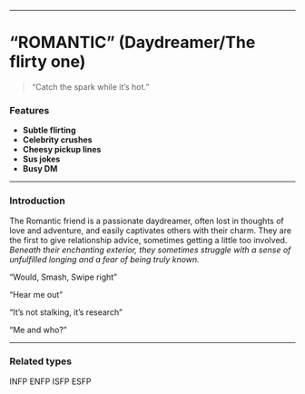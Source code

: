 ___

# “ROMANTIC” (Daydreamer/The flirty one)

> “Catch the spark while it’s hot.”

### Features

- **Subtle flirting**
- **Celebrity crushes**
- **Cheesy pickup lines**
- **Sus jokes**
- **Busy DM**

___

### Introduction

The Romantic friend is a passionate daydreamer, often lost in thoughts of love and adventure, and easily captivates others with their charm. They are the first to give relationship advice, sometimes getting a little too involved. *Beneath their enchanting exterior, they sometimes struggle with a sense of unfulfilled longing and a fear of being truly known.*

“Would, Smash, Swipe right”

“Hear me out”

“It’s not stalking, it’s research”

“Me and who?”

___
### Related types

INFP ENFP ISFP ESFP